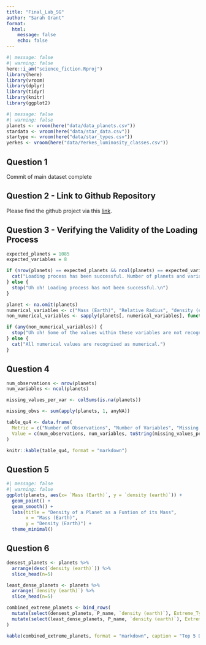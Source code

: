 ```yaml
---
title: "Final_Lab_SG"
author: "Sarah Grant"
format: 
  html:
    message: false
    echo: false
---
```


```r
#| message: false
#| warning: false
here::i_am("science_fiction.Rproj")
library(here)
library(vroom)
library(dplyr)
library(tidyr)
library(knitr)
library(ggplot2)
```

```r
#| message: false
#| warning: false
planets <- vroom(here("data/data_planets.csv"))
stardata <- vroom(here("data/star_data.csv"))
startype <- vroom(here("data/star_types.csv"))
yerkes <- vroom(here("data/Yerkes_luminosity_classes.csv"))
```

## Question 1

Commit of main dataset complete

## Question 2 - Link to Github Repository

Please find the github project via this [link](https://github.com/sarahgrant1/science_fiction).

## Question 3 - Verifying the Validity of the Loading Process

```r
expected_planets = 1085
expected_variables = 8
```

```r
if (nrow(planets) == expected_planets && ncol(planets) == expected_variables) {
  cat("Loading process has been successful. Number of planets and variables indeed match the expected values.\n")
} else {
  stop("Uh oh! Loading process has not been successful.\n")
}
```
```r
planet <- na.omit(planets)
numerical_variables <- c("Mass (Earth)", "Relative Radius", "density (earth)")
non_numerical_variables <- sapply(planets[, numerical_variables], function(x) any(!is.na(as.numeric(x)) & !is.finite(as.numeric(x))))

if (any(non_numerical_variables)) {
  stop("Uh oh! Some of the values within these variables are not recognised as numerical.\n")
} else {
  cat("All numerical values are recognised as numerical.")
}
```

## Question 4

```r
num_observations <- nrow(planets)
num_variables <- ncol(planets)

missing_values_per_var <- colSums(is.na(planets))

missing_obvs <- sum(apply(planets, 1, anyNA))

table_qu4 <- data.frame(
  Metric = c("Number of Observations", "Number of Variables", "Missing Values per Variable", "Observations with at Least One Missing Value"),
  Value = c(num_observations, num_variables, toString(missing_values_per_var), missing_obvs)
)

knitr::kable(table_qu4, format = "markdown")
```
## Question 5
```r
#| message: false
#| warning: false
ggplot(planets, aes(x= `Mass (Earth)`, y = `density (earth)`)) +
  geom_point() +
  geom_smooth() +
  labs(title = "Density of a Planet as a Funtion of its Mass",
       x = "Mass (Earth)",
       y = "Density (Earth)") +
  theme_minimal()
```
## Question 6
```r
densest_planets <- planets %>%
  arrange(desc(`density (earth)`)) %>%
  slice_head(n=5)

least_dense_planets <- planets %>%
  arrange(`density (earth)`) %>%
  slice_head(n=5)

combined_extreme_planets <- bind_rows(
  mutate(select(densest_planets, P_name, `density (earth)`), Extreme_Type = "Densest"),
  mutate(select(least_dense_planets, P_name, `density (earth)`), Extreme_Type = "Least Dense")
)

kable(combined_extreme_planets, format = "markdown", caption = "Top 5 Densest and Top 5 Least Dense Planets")
```

